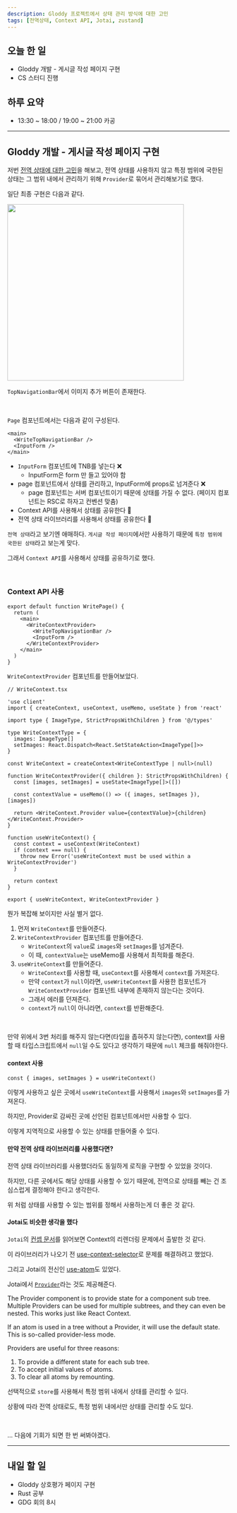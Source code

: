 ```yaml
---
description: Gloddy 프로젝트에서 상태 관리 방식에 대한 고민
tags: [전역상태, Context API, Jotai, zustand]
---
```


## 오늘 한 일

- Gloddy 개발 - 게시글 작성 페이지 구현
- CS 스터디 진행

## 하루 요약

- 13:30 ~ 18:00 / 19:00 ~ 21:00 카공

---

## Gloddy 개발 - 게시글 작성 페이지 구현

저번 [전역 상태에 대한 고민](07.18%20일지.md#생각)을 해보고, 전역 상태를 사용하지 않고 특정 범위에 국한된 상태는 그 범위 내에서 관리하기 위해 `Provider`로 묶어서 관리해보기로 했다.

일단 최종 구현은 다음과 같다.

<img
  src="https://user-images.githubusercontent.com/23312485/254798997-18a685c3-8ae6-4160-8315-3996abf2a86f.png"
  width="400"
/>

`TopNavigationBar`에서 이미지 추가 버튼이 존재한다.

<br />

`Page` 컴포넌트에서는 다음과 같이 구성된다.

```tsx
<main>
  <WriteTopNavigationBar />
  <InputForm />
</main>
```

- `InputForm` 컴포넌트에 TNB를 넣는다 ❌
  - InputForm은 form 만 들고 있어야 함
- page 컴포넌트에서 상태를 관리하고, InputForm에 props로 넘겨준다 ❌
  - page 컴포넌트는 서버 컴포넌트이기 때문에 상태를 가질 수 없다. (페이지 컴포넌트는 RSC로 하자고 컨벤션 맞춤)
- Context API를 사용해서 상태를 공유한다 🤔
- 전역 상태 라이브러리를 사용해서 상태를 공유한다 🤔

`전역 상태`라고 보기엔 애매하다. `게시글 작성 페이지`에서만 사용하기 때문에 `특정 범위에 국한된 상태`라고 보는게 맞다.

그래서 `Context API`를 사용해서 상태를 공유하기로 했다.

<br />

### Context API 사용

```tsx
export default function WritePage() {
  return (
    <main>
      <WriteContextProvider>
        <WriteTopNavigationBar />
        <InputForm />
      </WriteContextProvider>
    </main>
  )
}
```

`WriteContextProvider` 컴포넌트를 만들어보았다.

```tsx
// WriteContext.tsx

'use client'
import { createContext, useContext, useMemo, useState } from 'react'

import type { ImageType, StrictPropsWithChildren } from '@/types'

type WriteContextType = {
  images: ImageType[]
  setImages: React.Dispatch<React.SetStateAction<ImageType[]>>
}

const WriteContext = createContext<WriteContextType | null>(null)

function WriteContextProvider({ children }: StrictPropsWithChildren) {
  const [images, setImages] = useState<ImageType[]>([])

  const contextValue = useMemo(() => ({ images, setImages }), [images])

  return <WriteContext.Provider value={contextValue}>{children}</WriteContext.Provider>
}

function useWriteContext() {
  const context = useContext(WriteContext)
  if (context === null) {
    throw new Error('useWriteContext must be used within a WriteContextProvider')
  }

  return context
}

export { useWriteContext, WriteContextProvider }
```

뭔가 복잡해 보이지만 사실 별거 없다.

1. 먼저 `WriteContext`를 만들어준다.
2. `WriteContextProvider` 컴포넌트를 만들어준다.
   - `WriteContext`의 `value`로 `images`와 `setImages`를 넘겨준다.
   - 이 때, `contextValue`는 useMemo를 사용해서 최적화를 해준다.
3. `useWriteContext`를 만들어준다.
   - `WriteContext`를 사용할 때, `useContext`를 사용해서 `context`를 가져온다.
   - 만약 `context`가 `null`이라면, `useWriteContext`를 사용한 컴포넌트가 `WriteContextProvider` 컴포넌트 내부에 존재하지 않는다는 것이다.
   - 그래서 에러를 던져준다.
   - `context`가 `null`이 아니라면, `context`를 반환해준다.

<br />

만약 위에서 3번 처리를 해주지 않는다면(타입을 좁혀주지 않는다면), context를 사용할 때 타입스크립트에서 `null`일 수도 있다고 생각하기 때문에 `null` 체크를 해줘야한다.

#### context 사용

```tsx
const { images, setImages } = useWriteContext()
```

이렇게 사용하고 싶은 곳에서 `useWriteContext`를 사용해서 `images`와 `setImages`를 가져온다.

하지만, Provider로 감싸진 곳에 선언된 컴포넌트에서만 사용할 수 있다.

이렇게 지역적으로 사용할 수 있는 상태를 만들어줄 수 있다.

#### 만약 전역 상태 라이브러리를 사용했다면?

전역 상태 라이브러리를 사용했더라도 동일하게 로직을 구현할 수 있었을 것이다.

하지만, 다른 곳에서도 해당 상태를 사용할 수 있기 때문에, 전역으로 상태를 빼는 건 조심스럽게 결정해야 한다고 생각한다.

위 처럼 상태를 사용할 수 있는 범위를 정해서 사용하는게 더 좋은 것 같다.

#### Jotai도 비슷한 생각을 했다

`Jotai`의 [컨셉 문서](https://jotai.org/docs/basics/concepts)를 읽어보면 Context의 리렌더링 문제에서 출발한 것 같다.

이 라이브러리가 나오기 전 [use-context-selector](https://github.com/dai-shi/use-context-selector)로 문제를 해결하려고 했었다.

그리고 Jotai의 전신인 [use-atom](https://github.com/dai-shi/use-atom)도 있었다.

Jotai에서 [`Provider`](https://jotai.org/docs/core/provider)라는 것도 제공해준다.

<Admonition type="note" title="Provider">

The Provider component is to provide state for a component sub tree. Multiple Providers can be used for multiple subtrees, and they can even be nested. This works just like React Context.

If an atom is used in a tree without a Provider, it will use the default state. This is so-called provider-less mode.

Providers are useful for three reasons:

1. To provide a different state for each sub tree.
2. To accept initial values of atoms.
3. To clear all atoms by remounting.

</Admonition>

선택적으로 `store`를 사용해서 특정 범위 내에서 상태를 관리할 수 있다.

상황에 따라 전역 상태로도, 특정 범위 내에서만 상태를 관리할 수도 있다.

<br />

... 다음에 기회가 되면 한 번 써봐야겠다.

---

## 내일 할 일

- Gloddy 상호평가 페이지 구현
- Rust 공부
- GDG 회의 8시

